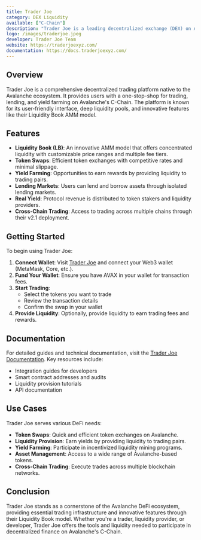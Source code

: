 ```yaml
---
title: Trader Joe
category: DEX Liquidity
available: ["C-Chain"]
description: "Trader Joe is a leading decentralized exchange (DEX) on Avalanche, offering trading, lending, and yield farming capabilities."
logo: /images/traderjoe.jpeg
developer: Trader Joe Team
website: https://traderjoexyz.com/
documentation: https://docs.traderjoexyz.com/
---
```


## Overview

Trader Joe is a comprehensive decentralized trading platform native to the Avalanche ecosystem. It provides users with a one-stop-shop for trading, lending, and yield farming on Avalanche's C-Chain. The platform is known for its user-friendly interface, deep liquidity pools, and innovative features like their Liquidity Book AMM model.

## Features

- **Liquidity Book (LB)**: An innovative AMM model that offers concentrated liquidity with customizable price ranges and multiple fee tiers.
- **Token Swaps**: Efficient token exchanges with competitive rates and minimal slippage.
- **Yield Farming**: Opportunities to earn rewards by providing liquidity to trading pairs.
- **Lending Markets**: Users can lend and borrow assets through isolated lending markets.
- **Real Yield**: Protocol revenue is distributed to token stakers and liquidity providers.
- **Cross-Chain Trading**: Access to trading across multiple chains through their v2.1 deployment.

## Getting Started

To begin using Trader Joe:

1. **Connect Wallet**: Visit [Trader Joe](https://traderjoexyz.com/) and connect your Web3 wallet (MetaMask, Core, etc.).
2. **Fund Your Wallet**: Ensure you have AVAX in your wallet for transaction fees.
3. **Start Trading**: 
   - Select the tokens you want to trade
   - Review the transaction details
   - Confirm the swap in your wallet
4. **Provide Liquidity**: Optionally, provide liquidity to earn trading fees and rewards.

## Documentation

For detailed guides and technical documentation, visit the [Trader Joe Documentation](https://docs.traderjoexyz.com/). Key resources include:
- Integration guides for developers
- Smart contract addresses and audits
- Liquidity provision tutorials
- API documentation

## Use Cases

Trader Joe serves various DeFi needs:

- **Token Swaps**: Quick and efficient token exchanges on Avalanche.
- **Liquidity Provision**: Earn yields by providing liquidity to trading pairs.
- **Yield Farming**: Participate in incentivized liquidity mining programs.
- **Asset Management**: Access to a wide range of Avalanche-based tokens.
- **Cross-Chain Trading**: Execute trades across multiple blockchain networks.

## Conclusion

Trader Joe stands as a cornerstone of the Avalanche DeFi ecosystem, providing essential trading infrastructure and innovative features through their Liquidity Book model. Whether you're a trader, liquidity provider, or developer, Trader Joe offers the tools and liquidity needed to participate in decentralized finance on Avalanche's C-Chain.